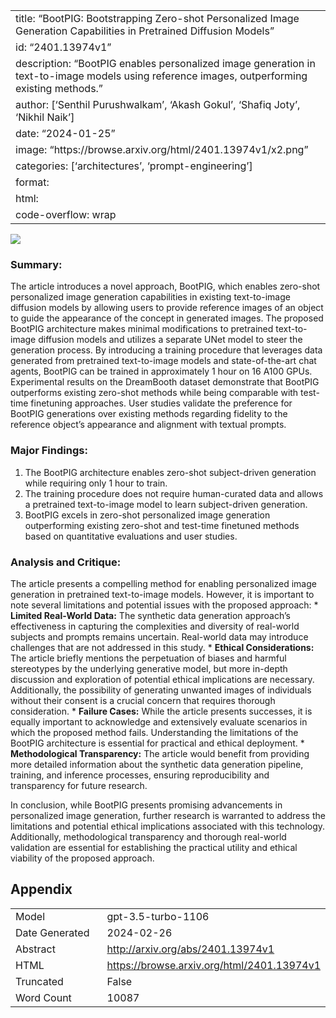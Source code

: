 
---
title: "BootPIG: Bootstrapping Zero-shot Personalized Image Generation Capabilities in Pretrained Diffusion Models"
id: "2401.13974v1"
description: "BootPIG enables personalized image generation in text-to-image models using reference images, outperforming existing methods."
author: ['Senthil Purushwalkam', 'Akash Gokul', 'Shafiq Joty', 'Nikhil Naik']
date: "2024-01-25"
image: "https://browse.arxiv.org/html/2401.13974v1/x2.png"
categories: ['architectures', 'prompt-engineering']
format:
  html:
    code-overflow: wrap
---

![](https://browse.arxiv.org/html/2401.13974v1/x2.png)

### **Summary:**
The article introduces a novel approach, BootPIG, which enables zero-shot personalized image generation capabilities in existing text-to-image diffusion models by allowing users to provide reference images of an object to guide the appearance of the concept in generated images. The proposed BootPIG architecture makes minimal modifications to pretrained text-to-image diffusion models and utilizes a separate UNet model to steer the generation process. By introducing a training procedure that leverages data generated from pretrained text-to-image models and state-of-the-art chat agents, BootPIG can be trained in approximately 1 hour on 16 A100 GPUs. Experimental results on the DreamBooth dataset demonstrate that BootPIG outperforms existing zero-shot methods while being comparable with test-time finetuning approaches. User studies validate the preference for BootPIG generations over existing methods regarding fidelity to the reference object's appearance and alignment with textual prompts.

### Major Findings:
1. The BootPIG architecture enables zero-shot subject-driven generation while requiring only 1 hour to train.
2. The training procedure does not require human-curated data and allows a pretrained text-to-image model to learn subject-driven generation.
3. BootPIG excels in zero-shot personalized image generation outperforming existing zero-shot and test-time finetuned methods based on quantitative evaluations and user studies.

### Analysis and Critique:
The article presents a compelling method for enabling personalized image generation in pretrained text-to-image models. However, it is important to note several limitations and potential issues with the proposed approach:
* **Limited Real-World Data:** The synthetic data generation approach's effectiveness in capturing the complexities and diversity of real-world subjects and prompts remains uncertain. Real-world data may introduce challenges that are not addressed in this study.
* **Ethical Considerations:** The article briefly mentions the perpetuation of biases and harmful stereotypes by the underlying generative model, but more in-depth discussion and exploration of potential ethical implications are necessary. Additionally, the possibility of generating unwanted images of individuals without their consent is a crucial concern that requires thorough consideration.
* **Failure Cases:** While the article presents successes, it is equally important to acknowledge and extensively evaluate scenarios in which the proposed method fails. Understanding the limitations of the BootPIG architecture is essential for practical and ethical deployment.
* **Methodological Transparency:** The article would benefit from providing more detailed information about the synthetic data generation pipeline, training, and inference processes, ensuring reproducibility and transparency for future research.

In conclusion, while BootPIG presents promising advancements in personalized image generation, further research is warranted to address the limitations and potential ethical implications associated with this technology. Additionally, methodological transparency and thorough real-world validation are essential for establishing the practical utility and ethical viability of the proposed approach.

## Appendix

|          |          |
|----------|----------|
| Model     | gpt-3.5-turbo-1106       |
| Date Generated     | 2024-02-26       |
| Abstract | [http://arxiv.org/abs/2401.13974v1](http://arxiv.org/abs/2401.13974v1)        |
| HTML     | [https://browse.arxiv.org/html/2401.13974v1](https://browse.arxiv.org/html/2401.13974v1)       |
| Truncated       | False       |
| Word Count       | 10087       |